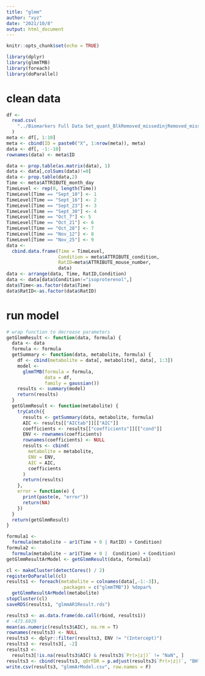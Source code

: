 ```yaml
---
title: "glmm"
author: "xyz"
date: "2021/10/8"
output: html_document
---
```


```r
knitr::opts_chunk$set(echo = TRUE)
```

```r
library(dplyr)
library(glmmTMB)
library(foreach)
library(doParallel)
```

# clean data

```r
df <-
  read.csv(
    "../Biomarkers Full Data Set_quant_BlkRemoved_missedinjRemoved_misslabeledRemoved_T_wMeta_TIC_urine_20210520.csv"
  )
meta <- df[, 1:10]
meta <- cbind(ID = paste0("X", 1:nrow(meta)), meta)
data <- df[, -1:-10]
rownames(data) <- meta$ID

data <- prop.table(as.matrix(data), 1)
data <- data[,colSums(data)!=0]
data <- prop.table(data,2)
Time <- meta$ATTRIBUTE_month_day
TimeLevel <- rep(0, length(Time))
TimeLevel[Time == "Sept_10"] <- 1
TimeLevel[Time == "Sept_16"] <- 2
TimeLevel[Time == "Sept_23"] <- 3
TimeLevel[Time == "Sept_30"] <- 4
TimeLevel[Time == "Oct_7"] <- 5
TimeLevel[Time == "Oct_21"] <- 6
TimeLevel[Time == "Oct_28"] <- 7
TimeLevel[Time == "Nov_12"] <- 8
TimeLevel[Time == "Nov_25"] <- 9
data <-
  cbind.data.frame(Time = TimeLevel,
                   Condition = meta$ATTRIBUTE_condition,
                   RatID=meta$ATTRIBUTE_mouse_number,
                   data)
data <- arrange(data, Time, RatID,Condition)
data <- data[data$Condition!="isoproterenol",]
data$Time<-as.factor(data$Time)
data$RatID<-as.factor(data$RatID)
```

# run model

```r
# wrap function to decrease parameters
getGlmmResult <- function(data, formula) {
  data <- data
  formula <- formula
  getSummary <- function(data, metabolite, formula) {
    df <- cbind(metabolite = data[, metabolite], data[, 1:3])
    model <-
      glmmTMB(formula = formula,
              data = df,
              family = gaussian())
    results <- summary(model)
    return(results)
  }
  getGlmmResult <- function(metabolite) {
    tryCatch({
      results <- getSummary(data, metabolite, formula)
      AIC <- results[["AICtab"]][["AIC"]]
      coefficients <- results[["coefficients"]][["cond"]]
      ENV <- rownames(coefficients)
      rownames(coefficients) <- NULL
      results <- cbind(
        metabolite = metabolite,
        ENV = ENV,
        AIC = AIC,
        coefficients
      )
      return(results)
    },
    error = function(e) {
      print(paste(e, "error"))
      return(NA)
    })
  }
  return(getGlmmResult)
}

formula1 <-
  formula(metabolite ~ ar1(Time + 0 | RatID) + Condition)
formula2 <-
  formula(metabolite ~ ar1(Time + 0 |  Condition) + Condition)
getGlmmResultArModel <- getGlmmResult(data, formula1)

cl <- makeCluster(detectCores() / 2)
registerDoParallel(cl)
results1 <- foreach(metabolite = colnames(data[,-1:-3]),
                    .packages = c("glmmTMB")) %dopar%
  getGlmmResultArModel(metabolite)
stopCluster(cl)
saveRDS(results1, "glmmAR1Result.rds")

results3 <- as.data.frame(do.call(rbind, results1))
# -473.6929
mean(as.numeric(results3$AIC), na.rm = T)
rownames(results3) <- NULL
results3 <- dplyr::filter(results3, ENV != "(Intercept)")
results3 <- results3[, -2]
results3 <-
  results3[!is.na(results3$AIC) & results3$`Pr(>|z|)` != "NaN", ]
results3 <- cbind(results3, qOrFDR = p.adjust(results3$`Pr(>|z|)`, "BH"))
write.csv(results3, "glmmArModel.csv", row.names = F)
```

